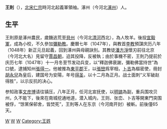 {{Otheruses|subject=宋朝起义首领王则|王则 (消歧义)|other=其他時代的王则}}
'''王則'''（{{bd|？||1048年||catIdx=W}}），[[北宋|北宋]][[宋仁宗|仁宗]]時河北起義軍領袖。涿州（今河北[[涿州|涿州]]）人。

== 生平 ==
王則原是涿州農民，歲饑逃荒至[[貝州|貝州]]（今河北[[清河|清河]]西北），為人牧羊。後投[[宣毅軍|宣毅軍]]，成為小校，不久參加[[彌勒教|彌勒教]]。慶曆七年（1047年），與教首[[李教(宋)|李教]]預謀庆历八年（1048年）新正元旦起義，回到涿州與母親訣別。其教徒[[潘方淨|潘方淨]]懷刃前往北京（今河北大名）見留守[[賈昌朝|賈昌朝]]，迫其投降，反被執；由於事機不密，王則乃提前於庆历七年（1047年）十一月冬至节发动兵变，以“釋迦佛衰謝，彌勒佛當持世”為口號，逮捕知州[[張得一|張得一]]。他被推為[[東平郡|東平郡]]王，以[[張巒|張巒]]爲宰相，[[卜吉|卜吉]]為樞密使，冊封[[胡永兒|胡永兒]]為皇后，建国号为安陽，年号[[得圣|得圣]]，以十二月為正月。战士面刺“义军破赵得胜”，以示反抗的决心。

参知政事[[文彦博|文彦博]]请往镇压，八年正月，任河北宣抚使，以[[明镐|明镐]]為副，重兵围攻贝州，久不能下，後來在南城挖通地道，潜入城内，王则、张峦、卜吉等開東門突围被俘，“馀黨保邨舍，皆焚死”，王則等人在东京（今河南开封）被斬。前後僅65天。

{{中國民變起事領袖}}

[[Category:北宋民变政权君主|W]]
[[Category:北宋被处决者|W]]
[[Category:涿州人|W]]
[[Category:王姓|Category:王姓]]